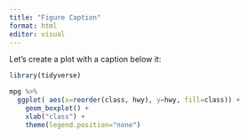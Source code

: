 ```yaml
---
title: "Figure Caption"
format: html
editor: visual
---
```


```{=html}
<style>
figcaption {
   text-align: center;
}
</style>
```
Let's create a plot with a caption below it:

```r
library(tidyverse)

mpg %>%
  ggplot( aes(x=reorder(class, hwy), y=hwy, fill=class)) + 
    geom_boxplot() +
    xlab("class") +
    theme(legend.position="none")
```
